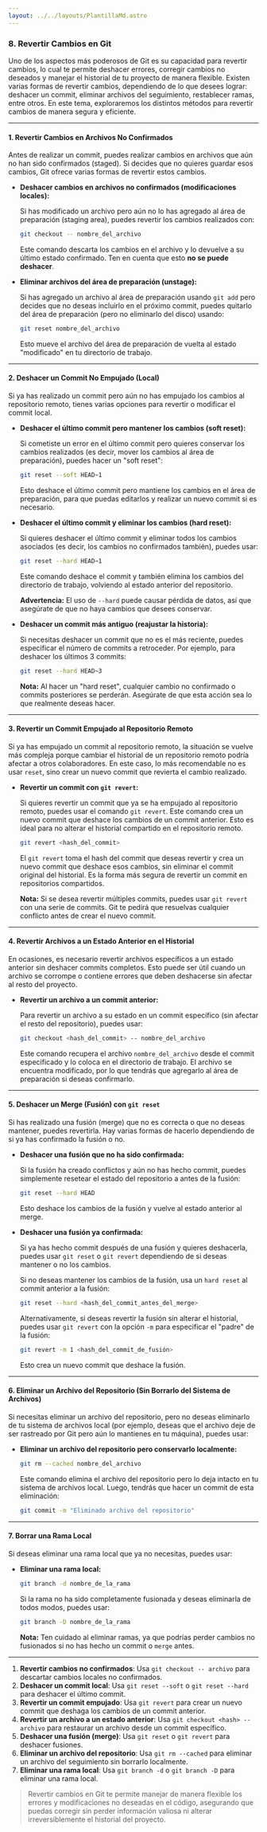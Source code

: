```yaml
---
layout: ../../layouts/PlantillaMd.astro
---
```



<EtiquetaPost curso = "Habilidades" asignatura = "Git"/>

### 8. **Revertir Cambios en Git**

Uno de los aspectos más poderosos de Git es su capacidad para revertir cambios, lo cual te permite deshacer errores, corregir cambios no deseados y manejar el historial de tu proyecto de manera flexible. Existen varias formas de revertir cambios, dependiendo de lo que desees lograr: deshacer un commit, eliminar archivos del seguimiento, restablecer ramas, entre otros. En este tema, exploraremos los distintos métodos para revertir cambios de manera segura y eficiente.

---

#### **1. Revertir Cambios en Archivos No Confirmados**

Antes de realizar un commit, puedes realizar cambios en archivos que aún no han sido confirmados (staged). Si decides que no quieres guardar esos cambios, Git ofrece varias formas de revertir estos cambios.

- **Deshacer cambios en archivos no confirmados (modificaciones locales):**

  Si has modificado un archivo pero aún no lo has agregado al área de preparación (staging area), puedes revertir los cambios realizados con:

  ```bash
  git checkout -- nombre_del_archivo
  ```

  Este comando descarta los cambios en el archivo y lo devuelve a su último estado confirmado. Ten en cuenta que esto **no se puede deshacer**.

- **Eliminar archivos del área de preparación (unstage):**

  Si has agregado un archivo al área de preparación usando `git add` pero decides que no deseas incluirlo en el próximo commit, puedes quitarlo del área de preparación (pero no eliminarlo del disco) usando:

  ```bash
  git reset nombre_del_archivo
  ```

  Esto mueve el archivo del área de preparación de vuelta al estado "modificado" en tu directorio de trabajo.

---

#### **2. Deshacer un Commit No Empujado (Local)**

Si ya has realizado un commit pero aún no has empujado los cambios al repositorio remoto, tienes varias opciones para revertir o modificar el commit local.

- **Deshacer el último commit pero mantener los cambios (soft reset):**

  Si cometiste un error en el último commit pero quieres conservar los cambios realizados (es decir, mover los cambios al área de preparación), puedes hacer un "soft reset":

  ```bash
  git reset --soft HEAD~1
  ```

  Esto deshace el último commit pero mantiene los cambios en el área de preparación, para que puedas editarlos y realizar un nuevo commit si es necesario.

- **Deshacer el último commit y eliminar los cambios (hard reset):**

  Si quieres deshacer el último commit y eliminar todos los cambios asociados (es decir, los cambios no confirmados también), puedes usar:

  ```bash
  git reset --hard HEAD~1
  ```

  Este comando deshace el commit y también elimina los cambios del directorio de trabajo, volviendo al estado anterior del repositorio.

  **Advertencia:** El uso de `--hard` puede causar pérdida de datos, así que asegúrate de que no haya cambios que desees conservar.

- **Deshacer un commit más antiguo (reajustar la historia):**

  Si necesitas deshacer un commit que no es el más reciente, puedes especificar el número de commits a retroceder. Por ejemplo, para deshacer los últimos 3 commits:

  ```bash
  git reset --hard HEAD~3
  ```

  **Nota:** Al hacer un "hard reset", cualquier cambio no confirmado o commits posteriores se perderán. Asegúrate de que esta acción sea lo que realmente deseas hacer.

---

#### **3. Revertir un Commit Empujado al Repositorio Remoto**

Si ya has empujado un commit al repositorio remoto, la situación se vuelve más compleja porque cambiar el historial de un repositorio remoto podría afectar a otros colaboradores. En este caso, lo más recomendable no es usar `reset`, sino crear un nuevo commit que revierta el cambio realizado.

- **Revertir un commit con `git revert`:**

  Si quieres revertir un commit que ya se ha empujado al repositorio remoto, puedes usar el comando `git revert`. Este comando crea un nuevo commit que deshace los cambios de un commit anterior. Esto es ideal para no alterar el historial compartido en el repositorio remoto.

  ```bash
  git revert <hash_del_commit>
  ```

  El `git revert` toma el hash del commit que deseas revertir y crea un nuevo commit que deshace esos cambios, sin eliminar el commit original del historial. Es la forma más segura de revertir un commit en repositorios compartidos.

  **Nota:** Si se desea revertir múltiples commits, puedes usar `git revert` con una serie de commits. Git te pedirá que resuelvas cualquier conflicto antes de crear el nuevo commit.

---

#### **4. Revertir Archivos a un Estado Anterior en el Historial**

En ocasiones, es necesario revertir archivos específicos a un estado anterior sin deshacer commits completos. Esto puede ser útil cuando un archivo se corrompe o contiene errores que deben deshacerse sin afectar al resto del proyecto.

- **Revertir un archivo a un commit anterior:**

  Para revertir un archivo a su estado en un commit específico (sin afectar el resto del repositorio), puedes usar:

  ```bash
  git checkout <hash_del_commit> -- nombre_del_archivo
  ```

  Este comando recupera el archivo `nombre_del_archivo` desde el commit especificado y lo coloca en el directorio de trabajo. El archivo se encuentra modificado, por lo que tendrás que agregarlo al área de preparación si deseas confirmarlo.

---

#### **5. Deshacer un Merge (Fusión) con `git reset`**

Si has realizado una fusión (merge) que no es correcta o que no deseas mantener, puedes revertirla. Hay varias formas de hacerlo dependiendo de si ya has confirmado la fusión o no.

- **Deshacer una fusión que no ha sido confirmada:**

  Si la fusión ha creado conflictos y aún no has hecho commit, puedes simplemente resetear el estado del repositorio a antes de la fusión:

  ```bash
  git reset --hard HEAD
  ```

  Esto deshace los cambios de la fusión y vuelve al estado anterior al merge.

- **Deshacer una fusión ya confirmada:**

  Si ya has hecho commit después de una fusión y quieres deshacerla, puedes usar `git reset` o `git revert` dependiendo de si deseas mantener o no los cambios.

  Si no deseas mantener los cambios de la fusión, usa un `hard reset` al commit anterior a la fusión:

  ```bash
  git reset --hard <hash_del_commit_antes_del_merge>
  ```

  Alternativamente, si deseas revertir la fusión sin alterar el historial, puedes usar `git revert` con la opción `-m` para especificar el "padre" de la fusión:

  ```bash
  git revert -m 1 <hash_del_commit_de_fusión>
  ```

  Esto crea un nuevo commit que deshace la fusión.

---

#### **6. Eliminar un Archivo del Repositorio (Sin Borrarlo del Sistema de Archivos)**

Si necesitas eliminar un archivo del repositorio, pero no deseas eliminarlo de tu sistema de archivos local (por ejemplo, deseas que el archivo deje de ser rastreado por Git pero aún lo mantienes en tu máquina), puedes usar:

- **Eliminar un archivo del repositorio pero conservarlo localmente:**

  ```bash
  git rm --cached nombre_del_archivo
  ```

  Este comando elimina el archivo del repositorio pero lo deja intacto en tu sistema de archivos local. Luego, tendrás que hacer un commit de esta eliminación:

  ```bash
  git commit -m "Eliminado archivo del repositorio"
  ```

---

#### **7. Borrar una Rama Local**

Si deseas eliminar una rama local que ya no necesitas, puedes usar:

- **Eliminar una rama local:**

  ```bash
  git branch -d nombre_de_la_rama
  ```

  Si la rama no ha sido completamente fusionada y deseas eliminarla de todos modos, puedes usar:

  ```bash
  git branch -D nombre_de_la_rama
  ```

  **Nota:** Ten cuidado al eliminar ramas, ya que podrías perder cambios no fusionados si no has hecho un commit o `merge` antes.

---

1. **Revertir cambios no confirmados**: Usa `git checkout -- archivo` para descartar cambios locales no confirmados.
2. **Deshacer un commit local**: Usa `git reset --soft` o `git reset --hard` para deshacer el último commit.
3. **Revertir un commit empujado**: Usa `git revert` para crear un nuevo commit que deshaga los cambios de un commit anterior.
4. **Revertir un archivo a un estado anterior**: Usa `git checkout <hash> -- archivo` para restaurar un archivo desde un commit específico.
5. **Deshacer una fusión (merge)**: Usa `git reset` o `git revert` para deshacer fusiones.
6. **Eliminar un archivo del repositorio**: Usa `git rm --cached` para eliminar un archivo del seguimiento sin borrarlo localmente.
7. **Eliminar una rama local**: Usa `git branch -d` o `git branch -D` para eliminar una rama local.

>Revertir cambios en Git te permite manejar de manera flexible los errores y modificaciones no deseadas en el código, asegurando que puedas corregir sin perder información valiosa ni alterar irreversiblemente el historial del proyecto.